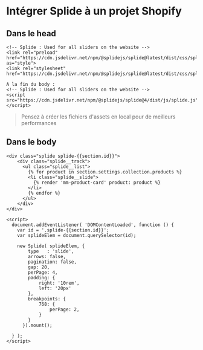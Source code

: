 # Intégrer Splide à un projet Shopify

## Dans le head

``` Liquid
<!-- Splide : Used for all sliders on the website -->  
<link rel="preload" href="https://cdn.jsdelivr.net/npm/@splidejs/splide@latest/dist/css/splide.min.css" as="style">
<link rel="stylesheet" href="https://cdn.jsdelivr.net/npm/@splidejs/splide@latest/dist/css/splide.min.css">

A la fin du body :
<!-- Splide : Used for all sliders on the website -->    
<script src="https://cdn.jsdelivr.net/npm/@splidejs/splide@4/dist/js/splide.js"></script>
```
> Pensez à créer les fichiers d'assets en local pour de meilleurs performances

## Dans le body

``` Liquid
<div class="splide splide-{{section.id}}">
    <div class="splide__track">
      <ul class="splide__list">
        {% for product in section.settings.collection.products %}
        <li class="splide__slide">
          {% render 'mm-product-card' product: product %}
        </li>
        {% endfor %}
      </ul>
	</div>  
</div>

<script>
  document.addEventListener( 'DOMContentLoaded', function () {
    var id = '.splide-{{section.id}}';
    var splideElem = document.querySelector(id);
  
    new Splide( splideElem, {
		type   : 'slide',
        arrows: false,
        pagination: false,
        gap: 20,
		perPage: 4,
        padding: {
            right: '10rem',
            left: '20px'
        },
        breakpoints: {
            768: {
                perPage: 2,
            }
        }
      }).mount();
  
  } );
</script>
```
